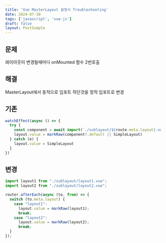 ```yaml
---
title: 'Vue MasterLayout 설정시 Troubleshooting'
date: 2024-07-30
tags: ['javascript', 'vue-js']
draft: false
layout: PostSimple
---
```


## 문제
레이아웃이 변경될때마다 onMounted 함수 2번호출

## 해결
MasterLayout에서 동적으로 임포트 하던것을 정적 임포트로 변경

## 기존
```javascript
watchEffect(async () => {
  try {
    const component = await import(`./sublayout/${route.meta.layout}.vue`)
    layout.value = markRaw(component?.default || SimpleLayout)
  } catch (e) {
    layout.value = SimpleLayout
  }                  
})
```

## 변경
```javascript
import layout1 from "./sublayout/layout1.vue";
import layout2 from "./sublayout/layout2.vue";

router.afterEach(async (to, from) => {
  switch (to.meta.layout) {
    case "layout1":
      layout.value = markRaw(layout1);
      break;
    case "layout2":
      layout.value = markRaw(layout2);
      break;
  }
});

```